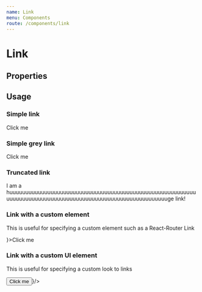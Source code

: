 ```yaml
---
name: Link
menu: Components
route: /components/link
---
```



# Link

## Properties

<Props of={Link} />

## Usage

### Simple link
<Playground>
  <Link href="#">Click me</Link>
</Playground>

### Simple grey link
<Playground>
  <Link gray href="#">Click me</Link>
</Playground>

### Truncated link
<Playground>
  <Link truncate href="#">I am a huuuuuuuuuuuuuuuuuuuuuuuuuuuuuuuuuuuuuuuuuuuuuuuuuuuuuuuuuuuuuuuuuuuuuuuuuuuuuuuuuuuuuuuuuuuuuuuuuuuuuuuuuuuuuuge link!</Link>
</Playground>

### Link with a custom element
This is useful for specifying a custom element such as a React-Router Link

<Playground>
  <Link href="#" customComponent={(props) => <div {...props} />}>Click me</Link>
</Playground>

### Link with a custom UI element
This is useful for specifying a custom look to links

<Playground>
  <Link href="#" customComponent={() => <Button>Click me</Button>}/>
</Playground>


